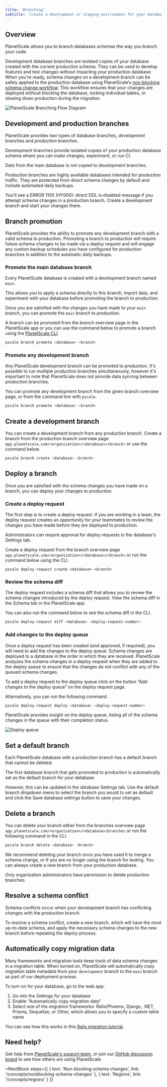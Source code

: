 ```yaml
---
title: 'Branching'
subtitle: 'Create a development or staging environment for your database through branches'
---
```


## Overview

PlanetScale allows you to branch databases schemas the way you branch your code. 

Development database branches are isolated copies of your database created with the current production schema. They can be used to develop features and test changes without impacting your production database. When you're ready, schema changes on a development branch can be safely applied to the production database using PlanetScale’s [non-blocking schema change workflow](https://docs.planetscale.com/concepts/nonblocking-schema-changes). This workflow ensures that your changes are deployed without blocking the database, locking individual tables, or slowing down production during the migration.

![PlanetScale Branching Flow Diagram](/img/docs/ps_branching_diagram_light.png)

## Development and production branches

PlanetScale provides two types of database branches, *development* branches and *production* branches.

Development branches provide isolated copies of your production database schema where you can make changes, experiment, or run CI.

<InfoBlock type="note">
  Data from the main database is not copied to development
  branches.
</InfoBlock>

Production branches are highly available databases intended for production traffic. They are protected from direct schema changes by default and include automated daily backups.

<InfoBlock type='tip'>
  You'll see a <inlineCode>ERROR 1105 (HY000): direct DDL is disabled</inlineCode> message if you attempt schema changes
  in a production branch. Create a development branch and start your changes there.
</InfoBlock>

## Branch promotion 

PlanetScale provides the ability to promote any development branch with a valid schema to production. Promoting a branch to production will require future schema changes to be made via a deploy request and will engage any custom backup schedules you have configured for production branches in addition to the automatic daily backups.

### Promote the main database branch

Every PlanetScale database is created with a development branch named `main`.



This allows you to apply a schema directly to this branch, import data, and experiment with your database before promoting the branch to production. 

Once you are satisfied with the changes you have made to your `main` branch, you can promote the `main` branch to production. 

A branch can be promoted from the branch overview page in the PlanetScale app or you can use the command below to promote a branch using the [PlanetScale CLI](https://docs.planetscale.com/reference/planetscale-cli). 

```zsh
pscale branch promote <database> <branch>
```

### Promote any development branch

Any PlanetScale development branch can be promoted to production. It's possible to run multiple production branches simultaneously, however it's important to note that PlanetScale does not provide data syncing between production branches.

You can promote any development branch from the given branch overview page, or from the command line with `pscale`. 

```zsh
pscale branch promote <database> <branch>
```


## Create a development branch

You can create a development branch from any production branch. Create a branch from the production branch overview page `app.planetscale.com/<organization>/<database>/<branch>` or use the command below.

```zsh
pscale branch create <database> <branch>
```

## Deploy a branch

Once you are satisfied with the schema changes you have made on a branch, you can deploy your changes to production. 

### Create a deploy request

The first step is to create a deploy request. If you are working in a team, the deploy request creates an opportunity for your teammates to review the changes you have made before they are deployed to production. 

<InfoBlock type="note">
Administrators can require approval for deploy requests in the database's Settings tab.
</InfoBlock>

Create a deploy request from the branch overview page `app.planetscale.com/<organization>/<database>/<branch>` or run the command below using the CLI.

```
pscale deploy-request create <database> <branch>
```

### Review the schema diff 

The deploy request includes a schema diff that allows you to review the schema changes introduced by the deploy request. View the schema diff in the Schema tab in the PlanetScale app. 

You can also run the command below to see the schema diff in the CLI. 

```zsh
pscale deploy-request diff <database> <deploy-request-number> 
```

### Add changes to the deploy queue


Once a deploy request has been created (and approved, if required), you will need to add the changes to the deploy queue. Schema changes are deployed to a database in the order in which they are received. PlanetScale analyzes the schema changes in a deploy request when they are added to the deploy queue to ensure that the changes do not conflict with any of the queued schema changes. 

To add a deploy request to the deploy queue click on the button “Add changes to the deploy queue” on the deploy request page. 

Alternatively, you can run the following command. 

```zsh
pscale deploy-request deploy <database> <deploy-request-number>
```

PlanetScale provides insight on the deploy queue, listing all of the schema changes in the queue with their completion status. 

![Deploy queue](/img/docs/branching-deploy-queue.png)

## Set a default branch
Each PlanetScale database with a production branch has a default branch that cannot be deleted. 

The first database branch that gets promoted to production is automatically set as the default branch for your database. 

However, this can be updated in the database Settings tab. Use the default branch dropdown menu to select the branch you would to set as default and click the Save database settings button to save your changes. 

## Delete a branch

You can delete your branch either from the branches overview page `app.planetscale.com/<organization>/<database>/branches` or run the following command in the CLI.

```zsh
pscale branch delete <database> <branch>
```

We recommend deleting your branch once you have used it to merge a schema change, or if you are no longer using the branch for testing. You can always create a new branch from your production database. 

<InfoBlock type="note">
Only organization administrators have permission to delete production branches. 
</InfoBlock> 

## Resolve a schema conflict

Schema conflicts occur when your development branch has conflicting changes with the production branch. 

To resolve a schema conflict, create a new branch, which will have the most up-to-date schema, and apply the necessary schema changes to the new branch before repeating the deploy process. 

## Automatically copy migration data

Many frameworks and migration tools keep track of data schema changes in a migration table. When turned on, PlanetScale will automatically copy migration table metadata from your `development` branch to the `main` branch as part of our deployment process.

To turn on for your database, go to the web app:

1. Go into the Settings for your database
2. Enable "Automatically copy migration data"
3. Select one of the migration frameworks: Rails/Phoenix, Django, .NET, Prisma, Sequelize, or Other, which allows you to specify a custom table name

You can see how this works in this [Rails migration tutorial](/tutorial/automatic-rails-migrations).

## Need help?

Get help from [PlanetScale's support team](https://www.planetscale.com/support), or join our [GitHub discussion board](https://github.com/planetscale/beta/discussions) to see how others are using PlanetScale.

<NextBlock
  steps={[
    {
      text: 'Non-blocking schema changes',
      link: '/concepts/nonblocking-schema-changes'
    },
    {
      text: 'Regions',
      link: '/concepts/regions'
    }
  ]}
></NextBlock>
